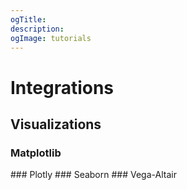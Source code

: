 ```yaml
---
ogTitle:
description:
ogImage: tutorials
---
```





# Integrations

## Visualizations

### Matplotlib
<Cards>
<Card icon={barChartIcon} title="Matplotlib Bar Chart" href="/use/jupyter-notebook-matplotlib-bar-chart" />
<Card icon={histogramIcon} title="Matplotlib Histogram Chart" href="/use/jupyter-notebook-matplotlib-histogram-chart" />
<Card icon={lineChartIcon} title="Matplotlib Line Chart" href="/use/jupyter-notebook-matplotlib-line-chart" />
<Card icon={pieChartIcon} title="Matplotlib Pie Chart" href="/use/jupyter-notebook-matplotlib-pie-chart" />
<Card icon={scatterChartIcon} title="Matplotlib Scatter Chart" href="/use/jupyter-notebook-matplotlib-scatter-chart" />
<Card icon={stemChartIcon} title="Matplotlib Stem Chart" href="/use/jupyter-notebook-matplotlib-stem-chart" />
</Cards>
### Plotly
<Cards>
<Card icon={barChartIcon} title="Plotly Bar Chart" href="/use/jupyter-notebook-plotly-bar-chart" />
<Card icon={histogramIcon} title="Plotly Histogram Chart" href="/use/jupyter-notebook-plotly-histogram-chart" />
<Card icon={lineChartIcon} title="Plotly Line Chart" href="/use/jupyter-notebook-plotly-line-chart" />
<Card icon={pieChartIcon} title="Plotly Pie Chart" href="/use/jupyter-notebook-plotly-pie-chart" />
<Card icon={scatterChartIcon} title="Plotly Scatter Chart" href="/use/jupyter-notebook-plotly-scatter-chart" />
<Card icon={stemChartIcon} title="Plotly Stem Chart" href="/use/jupyter-notebook-plotly-stem-chart" />
</Cards>
### Seaborn
<Cards>
<Card icon={barChartIcon} title="Seaborn Bar Chart" href="/use/jupyter-notebook-seaborn-bar-chart" />
<Card icon={histogramIcon} title="Seaborn Histogram Chart" href="/use/jupyter-notebook-seaborn-histogram-chart" />
<Card icon={lineChartIcon} title="Seaborn Line Chart" href="/use/jupyter-notebook-seaborn-line-chart" />
<Card icon={pieChartIcon} title="Seaborn Pie Chart" href="/use/jupyter-notebook-seaborn-pie-chart" />
<Card icon={scatterChartIcon} title="Seaborn Scatter Chart" href="/use/jupyter-notebook-seaborn-scatter-chart" />
<Card icon={stemChartIcon} title="Seaborn Stem Chart" href="/use/jupyter-notebook-seaborn-stem-chart" />
</Cards>
### Vega-Altair
<Cards>
<Card icon={barChartIcon} title="Vega-Altair Bar Chart" href="/use/jupyter-notebook-vega-altair-bar-chart" />
<Card icon={histogramIcon} title="Vega-Altair Histogram Chart" href="/use/jupyter-notebook-vega-altair-histogram-chart" />
<Card icon={lineChartIcon} title="Vega-Altair Line Chart" href="/use/jupyter-notebook-vega-altair-line-chart" />
<Card icon={pieChartIcon} title="Vega-Altair Pie Chart" href="/use/jupyter-notebook-vega-altair-pie-chart" />
<Card icon={scatterChartIcon} title="Vega-Altair Scatter Chart" href="/use/jupyter-notebook-vega-altair-scatter-chart" />
<Card icon={stemChartIcon} title="Vega-Altair Stem Chart" href="/use/jupyter-notebook-vega-altair-stem-chart" />
</Cards>


